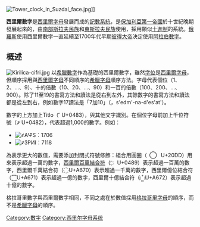 [[File:Tower_clock_in_Suzdal_face.jpg|thumb]]]]

'''西里爾數字'''是[[西里爾字母|西里爾字母]]發展而成的[[記數系統|記數系統]]，是[[保加利亞第一帝國|保加利亞第一帝國]]於十世紀晚期發展起來的，由[[南部斯拉夫民族|南部斯拉夫民族]]和[[東斯拉夫民族|東斯拉夫民族]]使用，採用類似[[十進制|十進制]]的系統。[[俄羅斯|俄羅斯]]使用西里爾數字一直延續至1700年代早期[[彼得大帝|彼得大帝]]決定使用[[阿拉伯數字|阿拉伯數字]]。
{{clear}}

== 概述 ==
[[Image:Kirilica-cifri.jpg|frameless]]
{{Table Numeral Systems}}
以[[希臘數字|希臘數字]]作為基礎的西里爾數字，雖然[[字位|字位]]是[[西里爾字母|西里爾字母]]，但順序採用與[[西里爾字母|西里爾字母]]不同順序的[[希臘字母|希臘字母]]順序方法。字母代表個位（1、2、...、9）、十的倍數（10、20、...、90）和一百的倍數（100、200、...、900）。除了11至19的書寫方法和讀法是從右到左外，其餘數字的書寫方法和讀法都是從左到右，例如數字17讀法是「7加10」（{{lang|ru|седмьнадесять}}，s'edm'-na-d'es'at'）。

數字的上方加上Titlo（ ҃ U+0483），與其他文字識別。在個位字母前加上千位符號（҂ U+0482），代表超過1,000的數字。例如︰
*[[Image:Slavic-numerals-1706.jpg|҂АѰ҃Ѕ]]︰1706
*[[Image:Slavic-numerals-7118.jpg|҂З҃РИІ]]︰7118

為表示更大的數值，需要添加封閉式符號修飾：組合用圓圈（ ⃝  U+20DD）用來表示超過一萬的數字，[[西里爾百萬結合符|西里爾百萬結合符]]（ ҉  U+0489）表示超過一百萬的數字，西里爾千萬結合符（ ꙰ U+A670）表示超過一千萬的數字，西里爾億位結合符（ ꙱ U+A671）表示超過一億的數字，西里爾十億結合符（ ꙲ U+A672）表示超過十億的數字。

格拉哥里數字與西里爾數字相同，不同之處在於數值採用[[格拉哥里字母|格拉哥里字母]]的順序，而不是[[希臘字母|希臘字母]]的順序。

{{commonscat|Cyrillic numerals}}

[[Category:數字|Category:數字]]
[[Category:西里尔字母系统|Category:西里尔字母系统]]